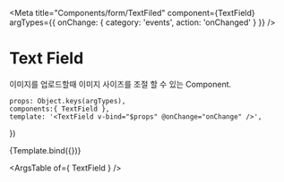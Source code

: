 
<Meta
    title="Components/form/TextFiled"
    component={TextField}
    argTypes={{
        onChange: { 
            category: 'events',
            action: 'onChanged'
        }
    }}
/>

# Text Field

이미지를 업로드할때 이미지 사이즈를 조절 할 수 있는 Component.

    props: Object.keys(argTypes),
    components:{ TextField },
    template: '<TextField v-bind="$props" @onChange="onChange" />',
})

<Canvas>
    <Story name='Primary' height='100px' args={{ id: 'my-text', label: 'this is label' }}>
        {Template.bind({})}
    </Story>
</Canvas>

<ArgsTable of={ TextField } />